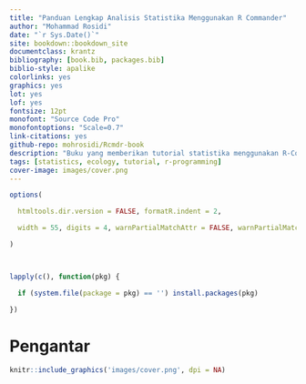 ```yaml
--- 
title: "Panduan Lengkap Analisis Statistika Menggunakan R Commander"
author: "Mohammad Rosidi"
date: "`r Sys.Date()`"
site: bookdown::bookdown_site
documentclass: krantz
bibliography: [book.bib, packages.bib]
biblio-style: apalike
colorlinks: yes
graphics: yes
lot: yes
lof: yes
fontsize: 12pt
monofont: "Source Code Pro"
monofontoptions: "Scale=0.7"
link-citations: yes
github-repo: mohrosidi/Rcmdr-book
description: "Buku yang memberikan tutorial statistika menggunakan R-Commander, sebuah general user interface (GUI) untuk melakukan analisis dan membuat model statistika."
tags: [statistics, ecology, tutorial, r-programming]
cover-image: images/cover.png
---
```


```r

options(

  htmltools.dir.version = FALSE, formatR.indent = 2,

  width = 55, digits = 4, warnPartialMatchAttr = FALSE, warnPartialMatchDollar = FALSE

)



lapply(c(), function(pkg) {

  if (system.file(package = pkg) == '') install.packages(pkg)

})

```

# Pengantar{-}


<style>
body{
text-align: justify}
</style>

```r

knitr::include_graphics('images/cover.png', dpi = NA)
```

